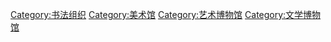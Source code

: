 [[Category:书法组织|Category:书法组织]]
[[Category:美术馆|Category:美术馆]]
[[Category:艺术博物馆|Category:艺术博物馆]]
[[Category:文学博物馆|Category:文学博物馆]]